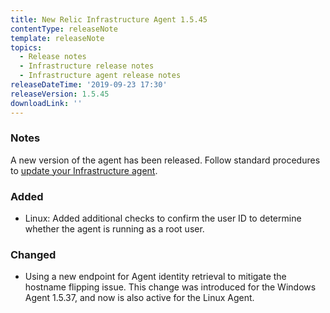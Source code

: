 ```yaml
---
title: New Relic Infrastructure Agent 1.5.45
contentType: releaseNote
template: releaseNote
topics:
  - Release notes
  - Infrastructure release notes
  - Infrastructure agent release notes
releaseDateTime: '2019-09-23 17:30'
releaseVersion: 1.5.45
downloadLink: ''
---
```


### Notes

A new version of the agent has been released. Follow standard procedures to [update your Infrastructure agent](/docs/infrastructure/new-relic-infrastructure/installation/update-infrastructure-agent).

### Added

* Linux: Added additional checks to confirm the user ID to determine whether the agent is running as a root user.

### Changed

* Using a new endpoint for Agent identity retrieval to mitigate the hostname flipping issue. This change was introduced for the Windows Agent 1.5.37, and now is also active for the Linux Agent.
